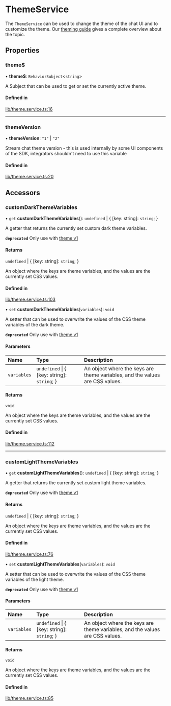 # ThemeService

The `ThemeService` can be used to change the theme of the chat UI and to customize the theme. Our [theming guide](../theming/introduction.mdx) gives a complete overview about the topic.

## Properties

### theme$

• **theme$**: `BehaviorSubject`<`string`\>

A Subject that can be used to get or set the currently active theme.

#### Defined in

[lib/theme.service.ts:16](https://github.com/GetStream/stream-chat-angular/blob/94e4b3a/projects/stream-chat-angular/src/lib/theme.service.ts#L16)

___

### themeVersion

• **themeVersion**: ``"1"`` \| ``"2"``

Stream chat theme version - this is used internally by some UI components of the SDK, integrators shouldn't need to use this variable

#### Defined in

[lib/theme.service.ts:20](https://github.com/GetStream/stream-chat-angular/blob/94e4b3a/projects/stream-chat-angular/src/lib/theme.service.ts#L20)

## Accessors

### customDarkThemeVariables

• `get` **customDarkThemeVariables**(): `undefined` \| { [key: string]: `string`;  }

A getter that returns the currently set custom dark theme variables.

**`deprecated`** Only use with [theme v1](../concepts/theming-and-css.mdx)

#### Returns

`undefined` \| { [key: string]: `string`;  }

An object where the keys are theme variables, and the values are the currently set CSS values.

#### Defined in

[lib/theme.service.ts:103](https://github.com/GetStream/stream-chat-angular/blob/94e4b3a/projects/stream-chat-angular/src/lib/theme.service.ts#L103)

• `set` **customDarkThemeVariables**(`variables`): `void`

A setter that can be used to overwrite the values of the CSS theme variables of the dark theme.

**`deprecated`** Only use with [theme v1](../concepts/theming-and-css.mdx)

#### Parameters

| Name | Type | Description |
| :------ | :------ | :------ |
| `variables` | `undefined` \| { [key: string]: `string`;  } | An object where the keys are theme variables, and the values are CSS values. |

#### Returns

`void`

An object where the keys are theme variables, and the values are the currently set CSS values.

#### Defined in

[lib/theme.service.ts:112](https://github.com/GetStream/stream-chat-angular/blob/94e4b3a/projects/stream-chat-angular/src/lib/theme.service.ts#L112)

___

### customLightThemeVariables

• `get` **customLightThemeVariables**(): `undefined` \| { [key: string]: `string`;  }

A getter that returns the currently set custom light theme variables.

**`deprecated`** Only use with [theme v1](../concepts/theming-and-css.mdx)

#### Returns

`undefined` \| { [key: string]: `string`;  }

An object where the keys are theme variables, and the values are the currently set CSS values.

#### Defined in

[lib/theme.service.ts:76](https://github.com/GetStream/stream-chat-angular/blob/94e4b3a/projects/stream-chat-angular/src/lib/theme.service.ts#L76)

• `set` **customLightThemeVariables**(`variables`): `void`

A setter that can be used to overwrite the values of the CSS theme variables of the light theme.

**`deprecated`** Only use with [theme v1](../concepts/theming-and-css.mdx)

#### Parameters

| Name | Type | Description |
| :------ | :------ | :------ |
| `variables` | `undefined` \| { [key: string]: `string`;  } | An object where the keys are theme variables, and the values are CSS values. |

#### Returns

`void`

An object where the keys are theme variables, and the values are the currently set CSS values.

#### Defined in

[lib/theme.service.ts:85](https://github.com/GetStream/stream-chat-angular/blob/94e4b3a/projects/stream-chat-angular/src/lib/theme.service.ts#L85)
